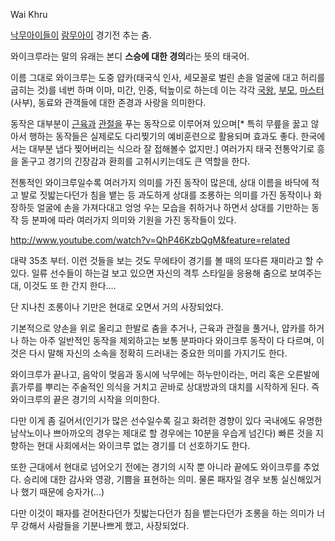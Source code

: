 Wai Khru

[[낙무아이]]들이 [[람무아이]] 경기전 추는 춤.

와이크루라는 말의 유래는 본디 '''스승에 대한 경의'''라는 뜻의 태국어.

이름 그대로 와이크루는 도중 얍카(태국식 인사, 세모꼴로 벌린 손을 얼굴에 대고 허리를 굽히는 것)를 네번 하며 이마, 미간, 인중, 턱높이로 하는데 이는 각각 [[국왕]], [[부모]], [[마스터]](사부), 동료와 관객들에 대한 존경과 사랑을 의미한다.

동작은 대부분이 [[근육]]과 [[관절]]을 푸는 동작으로 이루어져 있으며[* 특히 무릎을 꿇고 않아서 행하는 동작들은 실제로도 다리찢기의 예비훈련으로 활용되며 효과도 좋다. 한국에서는 대부분 냅다 찢어버리는 식으라 잘 접해볼수 없지만.] 여러가지 태국 전통악기로 흥을 돋구고 경기의 긴장감과 환희를 고취시키는데도 큰 역할을 한다.

전통적인 와이크루일수록 여러가지 의미를 가진 동작이 많은데, 상대 이름을 바닥에 적고 발로 짓밟는다던가 침을 뱉는 등 과도하게 상대를 조롱하는 의미를 가진 동작이나 화장하듯 얼굴에 손을 가져다대고 엉엉 우는 모습을 취하거나 하면서 상대를 기만하는 동작 등 분파에 따라 여러가지 의미와 기원을 가진 동작들이 있다. 

http://www.youtube.com/watch?v=QhP46KzbQgM&feature=related

대략 35초 부터. 이런 것들을 보는 것도 무에타이 경기를 볼 때의 또다른 재미라고 할 수 있다. 일류 선수들이 하는걸 보고 있으면 자신의 격투 스타일을 응용해 춤으로 보여주는대, 이것도 또 한 간지 한다....

단 지나친 조롱이나 기만은 현대로 오면서 거의 사장되었다. 

기본적으로 양손을 위로 올리고 한발로 춤을 추거나, 근육과 관절을 풀거나, 얍카를 하거나 하는 아주 일반적인 동작을 제외하고는 보통 분파마다 와이크루 동작이 다 다르며, 이것은 다시 말해 자신의 소속을 정확히 드러내는 중요한 의미를 가지기도 한다.

와이크루가 끝나고, 음악이 멎음과 동시에 낙무에는 하누만이라는, 머리 혹은 오른발에 흙가루를 뿌리는 주술적인 의식을 거치고 곧바로 상대방과의 대치를 시작하게 된다. 즉 와이크루의 끝은 경기의 시작을 의미한다. 

다만 이게 좀 길어서(인기가 많은 선수일수록 길고 화려한 경향이 있다 국내에도 유명한 남삭노이나 쁘아까오의 경우는 제대로 할 경우에는 10분을 우습게 넘긴다) 빠른 것을 지향하는 현대 사회에서는 와이크루 없는 경기를 더 선호하기도 한다.


또한 근대에서 현대로 넘어오기 전에는 경기의 시작 뿐 아니라 끝에도 와이크루를 추었다. 승리에 대한 감사와 영광, 기쁨을 표현하는 의미.
물론 패자일 경우 보통 실신해있거나 했기 때문에 승자가(...)

다만 이것이 패자를 걷어찬다던가 짓밟는다던가 침을 뱉는다던가 조롱을 하는 의미가 너무 강해서 사람들을 기분나쁘게 했고, 사장되었다.
